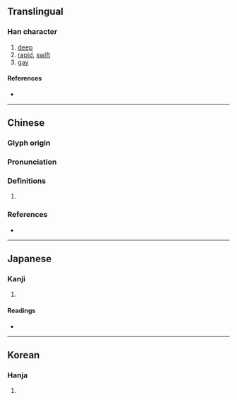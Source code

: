 {{character info/new}}
==Translingual==

===Han character===
{{Han char|rn=85|rad=水|as=12|sn=15|four=35127|canj=ELX|ids=⿰氵肅}}

# [[deep]]
# [[rapid]], [[swift]]
# [[gay]]{{rfv-sense|lang=zh}}

====References====
* {{Han ref|kx=0649.080|dkj=18239|dj=1059.030|hdz=31764.150|uh=6F5A|ud=28506|bh=E646|bd=58950}}

----

==Chinese==
{{zh-forms|s=㴋}}

===Glyph origin===
{{Han etym}}

===Pronunciation===
{{zh-pron
|m=sù,xiāo
|c=siu1
|mc=y
|oc=y
|cat=a
}}

===Definitions===
{{zh-hanzi}}

# {{rfdef|zh}}

===References===
* {{R:twedu|B02273}}

----

==Japanese==

===Kanji===
{{ja-kanji|grade=|rs=水12}}

# {{defn|lang=ja|sort=水12}}

====Readings====
* {{ja-readings|on=[[しゅく]] (shuku), [[しょう]] (shō), [[しゅう]] (shū)|kun=[[きよい]] (kiyoi)}}

----

==Korean==

===Hanja===
{{ko-hanja|hangeul=숙|eumhun=|rv=suk|mr=su|y=swu}}

# {{defn|lang=ko|sort=水12}}